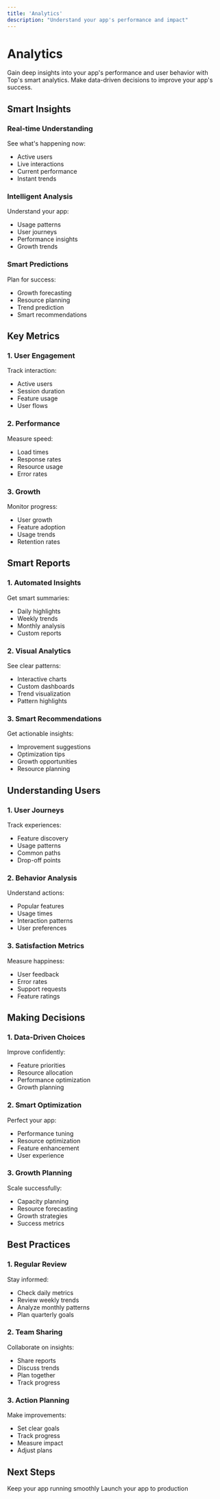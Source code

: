 ```yaml
---
title: 'Analytics'
description: "Understand your app's performance and impact"
---
```


# Analytics

Gain deep insights into your app's performance and user behavior with Top's smart analytics. Make data-driven decisions to improve your app's success.

## Smart Insights

### Real-time Understanding
See what's happening now:

- Active users
- Live interactions
- Current performance
- Instant trends

### Intelligent Analysis
Understand your app:

- Usage patterns
- User journeys
- Performance insights
- Growth trends

### Smart Predictions
Plan for success:

- Growth forecasting
- Resource planning
- Trend prediction
- Smart recommendations

## Key Metrics

### 1. User Engagement
Track interaction:

- Active users
- Session duration
- Feature usage
- User flows

### 2. Performance
Measure speed:

- Load times
- Response rates
- Resource usage
- Error rates

### 3. Growth
Monitor progress:

- User growth
- Feature adoption
- Usage trends
- Retention rates

## Smart Reports

### 1. Automated Insights
Get smart summaries:

- Daily highlights
- Weekly trends
- Monthly analysis
- Custom reports

### 2. Visual Analytics
See clear patterns:

- Interactive charts
- Custom dashboards
- Trend visualization
- Pattern highlights

### 3. Smart Recommendations
Get actionable insights:

- Improvement suggestions
- Optimization tips
- Growth opportunities
- Resource planning

## Understanding Users

### 1. User Journeys
Track experiences:

- Feature discovery
- Usage patterns
- Common paths
- Drop-off points

### 2. Behavior Analysis
Understand actions:

- Popular features
- Usage times
- Interaction patterns
- User preferences

### 3. Satisfaction Metrics
Measure happiness:

- User feedback
- Error rates
- Support requests
- Feature ratings

## Making Decisions

### 1. Data-Driven Choices
Improve confidently:

- Feature priorities
- Resource allocation
- Performance optimization
- Growth planning

### 2. Smart Optimization
Perfect your app:

- Performance tuning
- Resource optimization
- Feature enhancement
- User experience

### 3. Growth Planning
Scale successfully:

- Capacity planning
- Resource forecasting
- Growth strategies
- Success metrics

## Best Practices

### 1. Regular Review
Stay informed:

- Check daily metrics
- Review weekly trends
- Analyze monthly patterns
- Plan quarterly goals

### 2. Team Sharing
Collaborate on insights:

- Share reports
- Discuss trends
- Plan together
- Track progress

### 3. Action Planning
Make improvements:

- Set clear goals
- Track progress
- Measure impact
- Adjust plans

## Next Steps

<CardGroup cols={2}>
  <Card title="Monitoring" icon="chart-line" href="/guides/monitoring">
    Keep your app running smoothly
  </Card>
  <Card title="Going Live" icon="rocket" href="/guides/deployment">
    Launch your app to production
  </Card>
</CardGroup> 